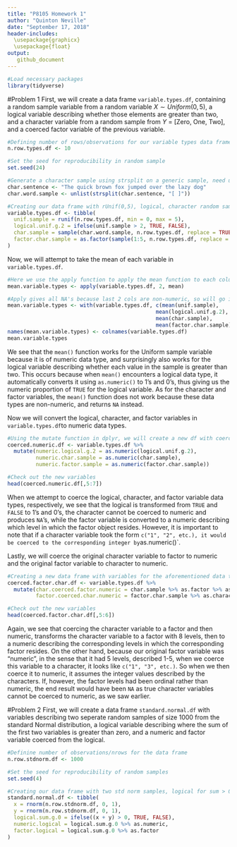 ```yaml
---
title: "P8105 Homework 1"
author: "Quinton Neville"
date: "September 17, 2018"
header-includes: 
  \usepackage{graphicx}
  \usepackage{float}
output:
   github_document 
---
```


```r
#Load necessary packages
library(tidyverse)
```

#Problem 1
First, we will create a data frame `variable.types.df`, containing a random sample variable from a random variable $X \sim Uniform(0,5)$, a logical variable describing whether those elements are greater than two, and a character variable from a random sample from $Y$ = [Zero, One, Two], and a coerced factor variable of the previous variable.

```r
#Defining number of rows/observations for our variable types data frame
n.row.types.df <- 10

#Set the seed for reproducibility in random sample
set.seed(24)

#Generate a character sample using strsplit on a generic sample, need unlist to coerce to vector
char.sentence <- "The quick brown fox jumped over the lazy dog"  
char.word.sample <- unlist(strsplit(char.sentence, "[ ]"))

#Creating our data frame with rUnif(0,5), logical, character random sample, and factor vars
variable.types.df <- tibble(
  unif.sample = runif(n.row.types.df, min = 0, max = 5),                  #Random sample 10 rUnif(0,5)
  logical.unif.g.2 = ifelse(unif.sample > 2, TRUE, FALSE),                #Logical, TRUE if rUnif > 2
  char.sample = sample(char.word.sample, n.row.types.df, replace = TRUE), #Random char sample
  factor.char.sample = as.factor(sample(1:5, n.row.types.df, replace = TRUE))   #Random factor sample, 5 levels
)
```

Now, we will attempt to take the mean of each variable in `variable.types.df`.

```r
#Here we use the apply function to apply the mean function to each column var
mean.variable.types <- apply(variable.types.df, 2, mean)

#Apply gives all NA's because last 2 cols are non-numeric, so will go individually instead
mean.variable.types <- with(variable.types.df, c(mean(unif.sample),
                                               mean(logical.unif.g.2),
                                               mean(char.sample),
                                               mean(factor.char.sample)))
names(mean.variable.types) <- colnames(variable.types.df)
mean.variable.types
```
We see that the `mean()` function works for the Uniform sample variable because it is of numeric data type, and surprisingly also works for the logical variable describing whether each value in the sample is greater than two. This occurs because when `mean()` encounters a logical data type, it automatically converts it using `as.numeric()` to 1's and 0's, thus giving us the numeric proportion of `TRUE` for the logical variable. As for the character and factor variables, the `mean()` function does not work because these data types are non-numeric, and returns `NA` instead. 

Now we will convert the logical, character, and factor variables in `variable.types.df`to numeric data types. 

```r
#Using the mutate function in dplyr, we will create a new df with coerced numerics
coerced.numeric.df <- variable.types.df %>%
  mutate(numeric.logical.g.2 = as.numeric(logical.unif.g.2),
         numeric.char.sample = as.numeric(char.sample),
         numeric.factor.sample = as.numeric(factor.char.sample))

#Check out the new variables
head(coerced.numeric.df[,5:7])
```

When we attempt to coerce the logical, character, and factor variable data types, respectively, we see that the logical is transformed from `TRUE` and `FALSE` to 1's and 0's, the character cannot be coerced to numeric and produces `NA`'s, while the factor variable is converted to a numeric describing which level in which the factor object resides. However, it is important to note that if a character variable took the form `c("1", "2", etc.), it would be coerced to the corresponding integer by `as.numeric()`. 

Lastly, we will coerce the original character variable to factor to numeric and the original factor variable to character to numeric. 
```r
#Creating a new data frame with variables for the aforementioned data type coercions
coerced.factor.char.df <- variable.types.df %>%
  mutate(char.coerced.factor.numeric = char.sample %>% as.factor %>% as.numeric,
         factor.coerced.char.numeric = factor.char.sample %>% as.character %>% as.numeric)

#Check out the new variables
head(coerced.factor.char.df[,5:6])
```

Again, we see that coercing the character variable to a factor and then numeric, transforms the character variable to a factor with 8 levels, then to a numeric describing the corresponding levels in which the corresponding factor resides. On the other hand, because our original factor variable was "numeric", in the sense that it had 5 levels, described 1-5, when we coerce this variable to a character, it looks like `c("1", "3", etc.)`. So when we then coerce it to numeric, it assumes the integer values described by the characters. If, however, the factor levels had been ordinal rather than numeric, the end result would have been `NA` as true character variables cannot be coerced to numeric, as we saw earlier. 

#Problem 2
First, we will create a data frame `standard.normal.df` with variables describing two seperate random samples of size 1000 from the standard Normal distribution, a logical variable describing where the sum of the first two variables is greater than zero, and a numeric and factor variable coerced from the logical.

```r
#Definine number of observations/nrows for the data frame
n.row.stdnorm.df <- 1000

#Set the seed for reproducibility of random samples
set.seed(4)

#Creating our data frame with two std norm samples, logical for sum > 0, coerced numeric and factor
standard.normal.df <- tibble(
  x = rnorm(n.row.stdnorm.df, 0, 1),
  y = rnorm(n.row.stdnorm.df, 0, 1),
  logical.sum.g.0 = ifelse((x + y) > 0, TRUE, FALSE),
  numeric.logical = logical.sum.g.0 %>% as.numeric,
  factor.logical = logical.sum.g.0 %>% as.factor
)
```

